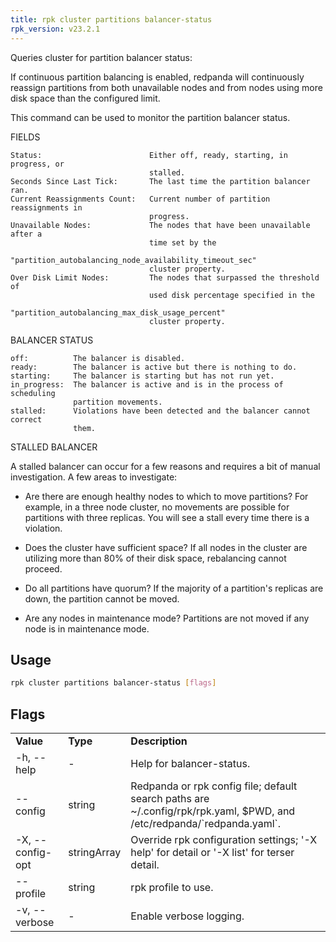 ```yaml
---
title: rpk cluster partitions balancer-status
rpk_version: v23.2.1
---
```


Queries cluster for partition balancer status:

If continuous partition balancing is enabled, redpanda will continuously
reassign partitions from both unavailable nodes and from nodes using more disk
space than the configured limit.

This command can be used to monitor the partition balancer status.

FIELDS

    Status:                        Either off, ready, starting, in progress, or
                                   stalled.
    Seconds Since Last Tick:       The last time the partition balancer ran.
    Current Reassignments Count:   Current number of partition reassignments in
                                   progress.
    Unavailable Nodes:             The nodes that have been unavailable after a
                                   time set by the
                                   "partition_autobalancing_node_availability_timeout_sec"
                                   cluster property.
    Over Disk Limit Nodes:         The nodes that surpassed the threshold of
                                   used disk percentage specified in the
                                   "partition_autobalancing_max_disk_usage_percent"
                                   cluster property.

BALANCER STATUS

    off:          The balancer is disabled.
    ready:        The balancer is active but there is nothing to do.
    starting:     The balancer is starting but has not run yet.
    in_progress:  The balancer is active and is in the process of scheduling
                  partition movements.
    stalled:      Violations have been detected and the balancer cannot correct
                  them.

STALLED BALANCER

A stalled balancer can occur for a few reasons and requires a bit of manual
investigation. A few areas to investigate:

- Are there are enough healthy nodes to which to move partitions? For example,
  in a three node cluster, no movements are possible for partitions with three
  replicas. You will see a stall every time there is a violation.

- Does the cluster have sufficient space? If all nodes in the cluster are
  utilizing more than 80% of their disk space, rebalancing cannot proceed.

- Do all partitions have quorum? If the majority of a partition's replicas are
  down, the partition cannot be moved.

- Are any nodes in maintenance mode? Partitions are not moved if any node is in
  maintenance mode.

## Usage

```bash
rpk cluster partitions balancer-status [flags]
```

## Flags

<table>
  <tbody>
    <tr>
      <td>
        <strong>Value</strong>
      </td>
      <td>
        <strong>Type</strong>
      </td>
      <td>
        <strong>Description</strong>
      </td>
    </tr>
    <tr>
      <td>-h, --help</td>
      <td>-</td>
      <td>Help for balancer-status.</td>
    </tr>
    <tr>
      <td>--config</td>
      <td>string</td>
      <td>
        Redpanda or rpk config file; default search paths are
        ~/.config/rpk/rpk.yaml, $PWD, and /etc/redpanda/`redpanda.yaml`.
      </td>
    </tr>
    <tr>
      <td>-X, --config-opt</td>
      <td>stringArray</td>
      <td>
        Override rpk configuration settings; '-X help' for detail or '-X list'
        for terser detail.
      </td>
    </tr>
    <tr>
      <td>--profile</td>
      <td>string</td>
      <td>rpk profile to use.</td>
    </tr>
    <tr>
      <td>-v, --verbose</td>
      <td>-</td>
      <td>Enable verbose logging.</td>
    </tr>
  </tbody>
</table>
